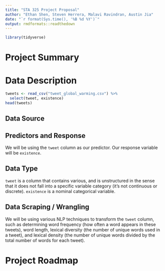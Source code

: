 ```yaml
---
title: "STA 325 Project Proposal"
author: "Ethan Shen, Steven Herrera, Malavi Ravindran, Austin Jia"
date: "`r format(Sys.time(), '%B %d %Y')`"
output: rmdformats::readthedown
---
```


```r
library(tidyverse)
```

# Project Summary 

# Data Description 

```r
tweets <- read_csv("tweet_global_warming.csv") %>%
  select(tweet, existence)
head(tweets)
```

## Data Source 

## Predictors and Response

We will be using the `tweet` column as our predictor. Our response variable will be `existence`. 

## Data Type 

`tweet` is a column that contains various, and is unstructured in the sense that it does not fall into a specific variable category (it's not continuous or discrete). `existence` is a nominal categorical variable. 

## Data Scraping / Wrangling 

We will be using various NLP techniques to transform the `tweet` column, such as determining word frequency (how often a word appears in these tweets), word length, lexical diversity (the number of unique words used in a tweet), and lexical density (the number of unique words divided by the total number of words for each tweet).

# Project Roadmap 
